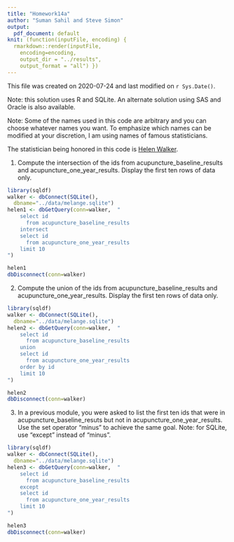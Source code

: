 ```yaml
---
title: "Homework14a"
author: "Suman Sahil and Steve Simon"
output:
  pdf_document: default
knit: (function(inputFile, encoding) {
  rmarkdown::render(inputFile, 
    encoding=encoding,
    output_dir = "../results", 
    output_format = "all") })  
---
```


This file was created on 2020-07-24 and last modified on `r Sys.Date()`.

Note: this solution uses R and SQLite. An alternate solution using SAS and Oracle is also available.

Note: Some of the names used in this code are arbitrary and you can choose whatever names you want. To emphasize which names can be modified at your discretion, I am using names of famous statisticians.

The statistician being honored in this code is [Helen Walker](https://en.wikipedia.org/wiki/Helen_M._Walker).

1. Compute the intersection of the ids from acupuncture_baseline_results and acupuncture_one_year_results. Display the first ten rows of data only.

```r
library(sqldf)
walker <- dbConnect(SQLite(),
  dbname="../data/melange.sqlite")
helen1 <- dbGetQuery(conn=walker,  "
    select id
      from acupuncture_baseline_results
    intersect
    select id
      from acupuncture_one_year_results
    limit 10
")

helen1
dbDisconnect(conn=walker)
```

2. Compute the union of the ids from acupuncture_baseline_results and acupuncture_one_year_results. Display the first ten rows of data only.

```r
library(sqldf)
walker <- dbConnect(SQLite(),
  dbname="../data/melange.sqlite")
helen2 <- dbGetQuery(conn=walker,  "
    select id
      from acupuncture_baseline_results
    union
    select id
      from acupuncture_one_year_results
    order by id
    limit 10
")

helen2
dbDisconnect(conn=walker)
```

3. In a previous module, you were asked to list the first ten ids that were in acupuncture_baseline_resuts but not in acupuncture_one_year_results. Use the set operator "minus" to achieve the same goal. Note: for SQLite, use "except" instead of "minus".

```r
library(sqldf)
walker <- dbConnect(SQLite(),
  dbname="../data/melange.sqlite")
helen3 <- dbGetQuery(conn=walker,  "
    select id
      from acupuncture_baseline_results
    except
    select id
      from acupuncture_one_year_results
    limit 10
")

helen3
dbDisconnect(conn=walker)
```

